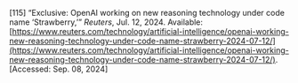 \[115\]	“Exclusive: OpenAI working on new reasoning technology under code name ‘Strawberry,’” *Reuters*, Jul. 12, 2024\. Available: [https://www.reuters.com/technology/artificial-intelligence/openai-working-new-reasoning-technology-under-code-name-strawberry-2024-07-12/](https://www.reuters.com/technology/artificial-intelligence/openai-working-new-reasoning-technology-under-code-name-strawberry-2024-07-12/). \[Accessed: Sep. 08, 2024\]